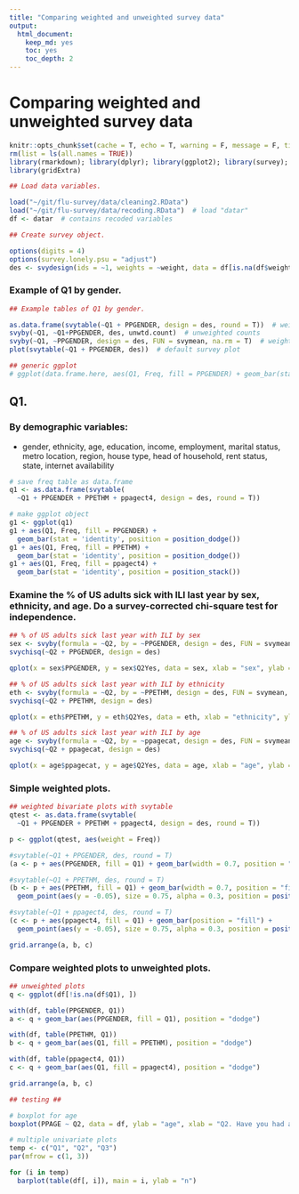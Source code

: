 ```yaml
---
title: "Comparing weighted and unweighted survey data"
output: 
  html_document:
    keep_md: yes
    toc: yes
    toc_depth: 2
---
```


# Comparing weighted and unweighted survey data

```r
knitr::opts_chunk$set(cache = T, echo = T, warning = F, message = F, tidy = F, size = "small")
rm(list = ls(all.names = TRUE))
library(rmarkdown); library(dplyr); library(ggplot2); library(survey);
library(gridExtra)
```

```r
## Load data variables.

load("~/git/flu-survey/data/cleaning2.RData")
load("~/git/flu-survey/data/recoding.RData")  # load "datar"
df <- datar  # contains recoded variables
```

```r
## Create survey object.

options(digits = 4)
options(survey.lonely.psu = "adjust")
des <- svydesign(ids = ~1, weights = ~weight, data = df[is.na(df$weight) == F, ])
```

### Example of Q1 by gender.

```r
## Example tables of Q1 by gender.

as.data.frame(svytable(~Q1 + PPGENDER, design = des, round = T))  # weighted counts
svyby(~Q1, ~Q1+PPGENDER, des, unwtd.count)  # unweighted counts
svyby(~Q1, ~PPGENDER, design = des, FUN = svymean, na.rm = T)  # weighted %
plot(svytable(~Q1 + PPGENDER, des))  # default survey plot

## generic ggplot
# ggplot(data.frame.here, aes(Q1, Freq, fill = PPGENDER) + geom_bar(stat = 'identity', position = position_dodge())
```

## Q1.

### By demographic variables:
- gender, ethnicity, age, education, income, employment, marital status, metro location, region, house type, head of household, rent status, state, internet availability

```r
# save freq table as data.frame
q1 <- as.data.frame(svytable(
  ~Q1 + PPGENDER + PPETHM + ppagect4, design = des, round = T))

# make ggplot object
g1 <- ggplot(q1)
g1 + aes(Q1, Freq, fill = PPGENDER) + 
  geom_bar(stat = 'identity', position = position_dodge())
g1 + aes(Q1, Freq, fill = PPETHM) + 
  geom_bar(stat = 'identity', position = position_dodge())
g1 + aes(Q1, Freq, fill = ppagect4) + 
  geom_bar(stat = 'identity', position = position_stack())

```

### Examine the % of US adults sick with ILI last year by sex, ethnicity, and age. Do a survey-corrected chi-square test for independence.

```r
## % of US adults sick last year with ILI by sex
sex <- svyby(formula = ~Q2, by = ~PPGENDER, design = des, FUN = svymean, na.rm = T)
svychisq(~Q2 + PPGENDER, design = des)

qplot(x = sex$PPGENDER, y = sex$Q2Yes, data = sex, xlab = "sex", ylab = "% sick") + geom_errorbar(aes(x = PPGENDER, ymin = Q2Yes - se.Q2Yes, ymax = Q2Yes + se.Q2Yes), width = .25) + ggtitle(label = "% of adults sick last year with ILI by sex")

## % of US adults sick last year with ILI by ethnicity
eth <- svyby(formula = ~Q2, by = ~PPETHM, design = des, FUN = svymean, na.rm = T)
svychisq(~Q2 + PPETHM, design = des)

qplot(x = eth$PPETHM, y = eth$Q2Yes, data = eth, xlab = "ethnicity", ylab = "% sick") + geom_errorbar(aes(x = PPETHM, ymin = Q2Yes - se.Q2Yes, ymax = Q2Yes + se.Q2Yes), width = .25) + ggtitle(label = "% of adults sick last year with ILI by ethnicity")

## % of US adults sick last year with ILI by age
age <- svyby(formula = ~Q2, by = ~ppagecat, design = des, FUN = svymean, na.rm = T)
svychisq(~Q2 + ppagecat, design = des)

qplot(x = age$ppagecat, y = age$Q2Yes, data = age, xlab = "age", ylab = "% sick") + geom_errorbar(aes(x = ppagecat, ymin = Q2Yes - se.Q2Yes, ymax = Q2Yes + se.Q2Yes), width = .25) + ggtitle(label = "% of adults sick last year with ILI by age")
```

### Simple weighted plots.

```r
## weighted bivariate plots with svytable
qtest <- as.data.frame(svytable(
  ~Q1 + PPGENDER + PPETHM + ppagect4, design = des, round = T))

p <- ggplot(qtest, aes(weight = Freq))

#svytable(~Q1 + PPGENDER, des, round = T)
(a <- p + aes(PPGENDER, fill = Q1) + geom_bar(width = 0.7, position = "fill"))

#svytable(~Q1 + PPETHM, des, round = T)
(b <- p + aes(PPETHM, fill = Q1) + geom_bar(width = 0.7, position = "fill") +
  geom_point(aes(y = -0.05), size = 0.75, alpha = 0.3, position = position_jitter(h = 0.01)))

#svytable(~Q1 + ppagect4, des, round = T)
(c <- p + aes(ppagect4, fill = Q1) + geom_bar(position = "fill") +
  geom_point(aes(y = -0.05), size = 0.75, alpha = 0.3, position = position_jitter(h = 0.01)))

grid.arrange(a, b, c)
```

### Compare weighted plots to unweighted plots.

```r
## unweighted plots
q <- ggplot(df[!is.na(df$Q1), ])

with(df, table(PPGENDER, Q1))
a <- q + geom_bar(aes(PPGENDER, fill = Q1), position = "dodge")

with(df, table(PPETHM, Q1))
b <- q + geom_bar(aes(Q1, fill = PPETHM), position = "dodge")

with(df, table(ppagect4, Q1))
c <- q + geom_bar(aes(Q1, fill = ppagect4), position = "dodge")

grid.arrange(a, b, c)
```


```r
## testing ##

# boxplot for age
boxplot(PPAGE ~ Q2, data = df, ylab = "age", xlab = "Q2. Have you had an illness with ILI symptoms since August 2015?", main = "Boxplot of age of sick adults")

# multiple univariate plots
temp <- c("Q1", "Q2", "Q3")
par(mfrow = c(1, 3))

for (i in temp)
  barplot(table(df[, i]), main = i, ylab = "n")
```



